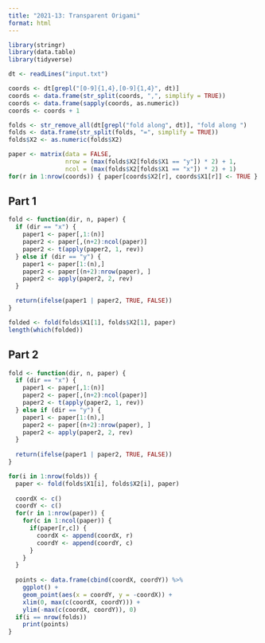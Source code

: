 ```yaml
---
title: "2021-13: Transparent Origami"
format: html
---
```


```r
library(stringr)
library(data.table)
library(tidyverse)

dt <- readLines("input.txt")

coords <- dt[grepl("[0-9]{1,4},[0-9]{1,4}", dt)]
coords <- data.frame(str_split(coords, ",", simplify = TRUE))
coords <- data.frame(sapply(coords, as.numeric))
coords <- coords + 1

folds <- str_remove_all(dt[grepl("fold along", dt)], "fold along ")
folds <- data.frame(str_split(folds, "=", simplify = TRUE))
folds$X2 <- as.numeric(folds$X2)

paper <- matrix(data = FALSE,
                nrow = (max(folds$X2[folds$X1 == "y"]) * 2) + 1,
                ncol = (max(folds$X2[folds$X1 == "x"]) * 2) + 1)
for(r in 1:nrow(coords)) { paper[coords$X2[r], coords$X1[r]] <- TRUE }
```

## Part 1

```r
fold <- function(dir, n, paper) {
  if (dir == "x") {
    paper1 <- paper[,1:(n)]
    paper2 <- paper[,(n+2):ncol(paper)]
    paper2 <- t(apply(paper2, 1, rev))
  } else if (dir == "y") {
    paper1 <- paper[1:(n),]
    paper2 <- paper[(n+2):nrow(paper), ]
    paper2 <- apply(paper2, 2, rev)
  }

  return(ifelse(paper1 | paper2, TRUE, FALSE))
}

folded <- fold(folds$X1[1], folds$X2[1], paper)
length(which(folded))
```

## Part 2

```r
fold <- function(dir, n, paper) {
  if (dir == "x") {
    paper1 <- paper[,1:(n)]
    paper2 <- paper[,(n+2):ncol(paper)]
    paper2 <- t(apply(paper2, 1, rev))
  } else if (dir == "y") {
    paper1 <- paper[1:(n),]
    paper2 <- paper[(n+2):nrow(paper), ]
    paper2 <- apply(paper2, 2, rev)
  }
  
  return(ifelse(paper1 | paper2, TRUE, FALSE))
}

for(i in 1:nrow(folds)) {
  paper <- fold(folds$X1[i], folds$X2[i], paper)
  
  coordX <- c()
  coordY <- c()
  for(r in 1:nrow(paper)) {
    for(c in 1:ncol(paper)) {
      if(paper[r,c]) {
        coordX <- append(coordX, r)
        coordY <- append(coordY, c)
      }
    }
  }
  
  points <- data.frame(cbind(coordX, coordY)) %>%
    ggplot() +
    geom_point(aes(x = coordY, y = -coordX)) +
    xlim(0, max(c(coordX, coordY))) +
    ylim(-max(c(coordX, coordY)), 0)
  if(i == nrow(folds))
    print(points)
}
```

